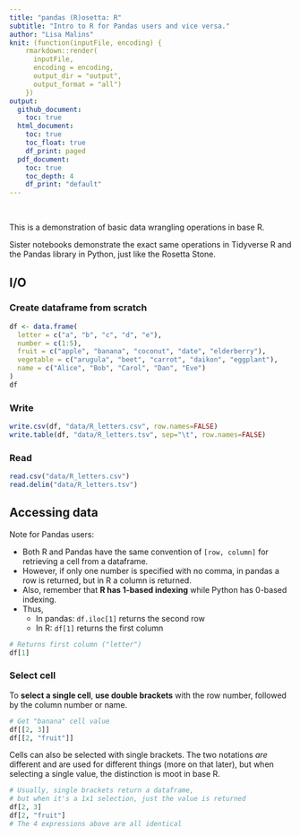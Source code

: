 ```yaml
---
title: "pandas (R)osetta: R"
subtitle: "Intro to R for Pandas users and vice versa."
author: "Lisa Malins"
knit: (function(inputFile, encoding) {
    rmarkdown::render(
      inputFile,
      encoding = encoding,
      output_dir = "output",
      output_format = "all")
    })
output:
  github_document:
    toc: true
  html_document:
    toc: true
    toc_float: true
    df_print: paged
  pdf_document:
    toc: true
    toc_depth: 4
    df_print: "default"
---
```


&nbsp;

This is a demonstration of basic data wrangling operations in base R.

Sister notebooks demonstrate the exact same operations in Tidyverse R and the Pandas library in Python, just like the Rosetta Stone.

## I/O
### Create dataframe from scratch
```r
df <- data.frame(
  letter = c("a", "b", "c", "d", "e"),
  number = c(1:5),
  fruit = c("apple", "banana", "coconut", "date", "elderberry"),
  vegetable = c("arugula", "beet", "carrot", "daikon", "eggplant"),
  name = c("Alice", "Bob", "Carol", "Dan", "Eve")
)
df
```


### Write
```r
write.csv(df, "data/R_letters.csv", row.names=FALSE)
write.table(df, "data/R_letters.tsv", sep="\t", row.names=FALSE)
```

### Read
```r
read.csv("data/R_letters.csv")
read.delim("data/R_letters.tsv")
```

## Accessing data
Note for Pandas users:

- Both R and Pandas have the same convention of `[row, column]` for retrieving a cell from a dataframe.
- However, if only one number is specified with no comma, in pandas a row is returned, but in R a column is returned.
- Also, remember that **R has 1-based indexing** while Python has 0-based indexing.
- Thus,
  - In pandas: `df.iloc[1]` returns the second row
  - In R: `df[1]` returns the first column

```r
# Returns first column ("letter")
df[1]
```

### Select cell
To **select a single cell**, **use double brackets** with the row number, followed by the column number or name.

```r
# Get "banana" cell value
df[[2, 3]]
df[[2, "fruit"]]
```

Cells can also be selected with single brackets. The two notations *are* different and are used for different things (more on that later), but when selecting a single value, the distinction is moot in base R.

```r
# Usually, single brackets return a dataframe,
# but when it's a 1x1 selection, just the value is returned
df[2, 3]
df[2, "fruit"]
# The 4 expressions above are all identical
```
